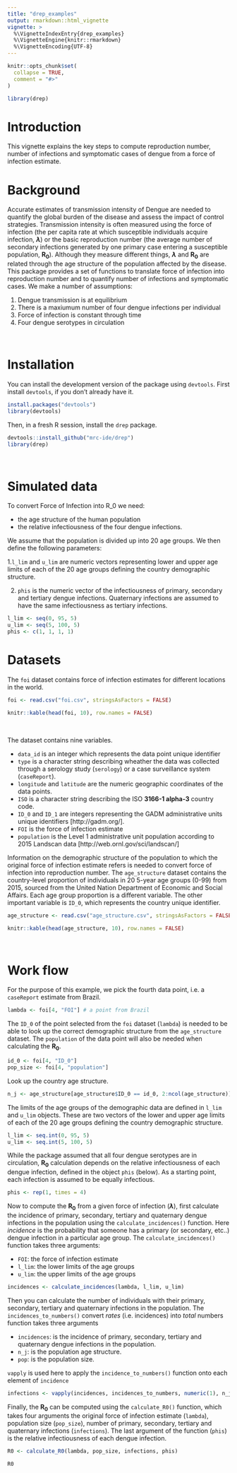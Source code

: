 ```yaml
---
title: "drep_examples"
output: rmarkdown::html_vignette
vignette: >
  %\VignetteIndexEntry{drep_examples}
  %\VignetteEngine{knitr::rmarkdown}
  %\VignetteEncoding{UTF-8}
---
```


```r
knitr::opts_chunk$set(
  collapse = TRUE,
  comment = "#>"
)
```

```r
library(drep)
```

# Introduction

This vignette explains the key steps to compute reproduction number, number of infections and symptomatic cases of dengue from a force of infection estimate.  

# Background 

Accurate estimates of transmission intensity of Dengue are needed to quantify the global burden of the disease and assess the impact of control strategies. Transmission intensity is often measured using the force of infection (the per capita rate at which susceptible individuals acquire infection, **$\lambda$**) or the basic reproduction number (the average number of secondary infections generated by one primary case entering a susceptible population, **R~0~**). Although they measure different things, **$\lambda$** and **R~0~** are related through the age structure of the population affected by the disease. This package provides a set of functions to translate force of infection into reproduction number and to quantify number of infections and symptomatic cases. We make a number of assumptions: 

1. Dengue transmission is at equilibrium 
2. There is a maxiumum number of four dengue infections per individual
3. Force of infection is constant through time
4. Four dengue serotypes in circulation 

<br>

# Installation

You can install the development version of the package using `devtools`. First install `devtools`, if you don't already have it.

```r
install.packages("devtools")
library(devtools)
```

Then, in a fresh R session, install the `drep` package.

```r
devtools::install_github("mrc-ide/drep")
library(drep)
```

<br>

# Simulated data 

To convert Force of Infection into R_0 we need:

* the age structure of the human population 
* the relative infectiousness of the four dengue infections. 


We assume that the population is divided up into 20 age groups. We then define the following parameters:

1.`l_lim` and `u_lim` are numeric vectors representing lower and upper age limits of each of the 20 age groups defining the country demographic structure.  

2. `phis` is the numeric vector of the infectiousness of primary, secondary and tertiary dengue infections. Quaternary infections are assumed to have the same infectiousness as tertiary infections. 

```r
l_lim <- seq(0, 95, 5)
u_lim <- seq(5, 100, 5)
phis <- c(1, 1, 1, 1)
```



# Datasets

The `foi` dataset contains force of infection estimates for different locations in the world.

```r
foi <- read.csv("foi.csv", stringsAsFactors = FALSE)
```

```r
knitr::kable(head(foi, 10), row.names = FALSE)
```

<br>

The dataset contains nine variables.

* `data_id` is an integer which represents the data point unique identifier 
* `type` is a character string describing wheather the data was collected through a serology study (`serology`) or a case surveillance system (`caseReport`).
* `longitude` and `latitude` are the numeric geographic coordinates of the data points.
* `ISO` is a character string describing the ISO **3166-1 alpha-3** country code.
* `ID_0` and `ID_1` are integers representing the GADM administrative units unique identifiers [http://gadm.org/]. 
* `FOI` is the force of infection estimate
* `population` is the Level 1 administrative unit population according to 2015 Landscan data [http://web.ornl.gov/sci/landscan/]

Information on the demographic structure of the population to which the original force of infection estimate refers is needed to convert force of infection into reproduction number. The `age_structure` dataset contains the country-level proportion of individuals in 20 5-year age groups (0-99) from 2015, sourced from the United Nation Department of Economic and Social Affairs. Each age group proportion is a different variable. The other important variable is `ID_0`, which represents the country unique identifier. 

```r
age_structure <- read.csv("age_structure.csv", stringsAsFactors = FALSE)
```

```r
knitr::kable(head(age_structure, 10), row.names = FALSE)
```

<br>

# Work flow

For the purpose of this example, we pick the fourth data point, i.e. a `caseReport` estimate from Brazil.

```r
lambda <- foi[4, "FOI"] # a point from Brazil
```

The `ID_0` of the point selected from the `foi` dataset (`lambda`) is needed to be able to look up the correct demographic structure from the `age_structure` dataset. The `population` of the data point will also be needed when calculating the **R~0~**. 

```r
id_0 <- foi[4, "ID_0"]
pop_size <- foi[4, "population"]
```

Look up the country age structure. 

```r
n_j <- age_structure[age_structure$ID_0 == id_0, 2:ncol(age_structure)]
```

The limits of the age groups of the demographic data are defined in `l_lim` and `u_lim` objects. These are two vectors of the lower and upper age limits of each of the 20 age groups defining the country demographic structure. 

```r
l_lim <- seq.int(0, 95, 5)
u_lim <- seq.int(5, 100, 5)
```

While the package assumed that all four dengue serotypes are in circulation, **R~0~** calculation depends on the relative infectiousness of each dengue infection, defined in the object `phis` (below). As a starting point, each infection is assumed to be equally infectious.  

```r
phis <- rep(1, times = 4)
```

Now to compute the **R~0~** from a given force of infection (**$\lambda$**), first calculate the incidence of primary, secondary, tertiary and quaternary dengue infections in the population using the `calculate_incidences()` function. Here *incidence* is the probability that someone has a primary (or secondary, etc..) dengue infection in a particular age group. The `calculate_incidences()` function takes three arguments:

* `FOI`: the force of infection estimate
* `l_lim`: the lower limits of the age groups
* `u_lim`: the upper limits of the age groups

```r
incidences <- calculate_incidences(lambda, l_lim, u_lim)
```

Then you can calculate the number of individuals with their primary, secondary, tertiary and quaternary infections in the population. The `incidences_to_numbers()` convert *rates* (i.e. incidences) into *total* numbers function takes three arguments

* `incidences`: is the incidence of primary, secondary, tertiary and quaternary dengue infections in the population.
* `n_j`: is the population age structure.
* `pop`: is the population size.

`vapply` is used here to apply the `incidence_to_numbers()` function onto each element of `incidence` 

```r
infections <- vapply(incidences, incidences_to_numbers, numeric(1), n_j, pop_size)
```

Finally, the **R~0~** can be computed using the `calculate_R0()` function, which takes four arguments the original force of infection estimate (`lambda`), population size (`pop_size`), number of primary, secondary, tertiary and quaternary infections (`infections`). The last argument of the function (`phis`) is the relative infectiousness of each dengue infection. 

```r
R0 <- calculate_R0(lambda, pop_size, infections, phis)
```

```r
R0
```
